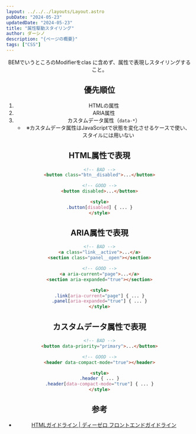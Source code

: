 ```yaml
---
layout: ../../../layouts/Layout.astro
pubDate: "2024-05-23"
updatedDate: "2024-05-23"
title: "属性駆動スタイリング"
author: ダーシノ
description: "{ページの概要}"
tags: ["CSS"]
---
```



<Header {...frontmatter} />

BEMでいうところのModifierをclas に含めず、属性で表現しスタイリングすること。

## 優先順位

1. HTMLの属性
2. ARIA属性
3. カスタムデータ属性（`data-*`）
   - ※カスタムデータ属性はJavaScriptで状態を変化させるケースで使い、スタイルには用いない

## HTML属性で表現

```html
<!-- BAD -->
<button class="btn__disabled">...</button>

<!-- GOOD -->
<button disabled>...</button>

<style>
.button[disabled] { ... }
</style>
```

## ARIA属性で表現

```html
<!-- BAD -->
<a class="link__active">...</a>
<section class="panel__open"></section>

<!-- GOOD -->
<a aria-current="page">...</a>
<section aria-expanded="true"></section>

<style>
.link[aria-current="page"] { ... }
.panel[aria-expanded="true"] { ... }
</style>
```

## カスタムデータ属性で表現

```html
<!-- BAD -->
<button data-priority="primary">...</button>

<!-- GOOD -->
<header data-compact-mode="true"></header>

<style>
.header { ... }
.header[data-compact-mode="true"] { ... }
</style>
```

## 参考

- [HTMLガイドライン \| ディーゼロ フロントエンドガイドライン](https://guidelines.d-zero.co.jp/html.html#%F0%9F%92%8E-%E3%82%B3%E3%83%B3%E3%83%9B%E3%82%9A%E3%83%BC%E3%83%8D%E3%83%B3%E3%83%88)
